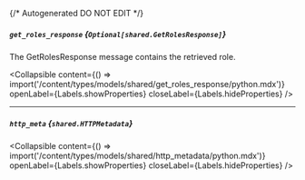 {/* Autogenerated DO NOT EDIT  */}

##### `get_roles_response` *{`Optional[shared.GetRolesResponse]`}*
The GetRolesResponse message contains the retrieved role.

<Collapsible content={() => import('/content/types/models/shared/get_roles_response/python.mdx')} openLabel={Labels.showProperties} closeLabel={Labels.hideProperties} />


---
##### `http_meta` *{`shared.HTTPMetadata`}*

<Collapsible content={() => import('/content/types/models/shared/http_metadata/python.mdx')} openLabel={Labels.showProperties} closeLabel={Labels.hideProperties} />



